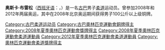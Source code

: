 {{BLP unsourced|time=2021-02-05T01:44:39+00:00}}
{{MedalTableTop}}
{{MedalSport | 男子[[柔道|柔道]]}}
{{MedalCountry | {{CUB}} }}
{{MedalCompetition|[[奧林匹克運動會|奧林匹克運動會]]}}
{{MedalBronze  |[[2008年夏季奧林匹克運動會|2008年北京]] | [[2008年夏季奧林匹克運動會柔道比賽|+100公斤以上級]]}}
{{MedalBottom}}
'''奥斯卡·布雷松'''（[[西班牙语|西班牙语]]：{{lang|es|Oscar Braison}}，{{bd|1985年|2月10日||}}）是一名[[古巴|古巴]]男子[[柔道|柔道]]运动员。曾参加2008年和2012年两届奥运，其中在2008年北京奥运期间获得男子100公斤以上级铜牌。

{{Cuba-bio-stub}}

{{DEFAULTSORT:Braison, Oscar}}
[[Category:古巴柔道运动员|Category:古巴柔道运动员]]
[[Category:古巴奧林匹克運動會銅牌得主|Category:古巴奧林匹克運動會銅牌得主]]
[[Category:2008年夏季奧林匹克運動會獎牌得主|Category:2008年夏季奧林匹克運動會獎牌得主]]
[[Category:2008年夏季奧林匹克運動會柔道運動員|Category:2008年夏季奧林匹克運動會柔道運動員]]
[[Category:2012年夏季奧林匹克運動會柔道運動員|Category:2012年夏季奧林匹克運動會柔道運動員]]
[[Category:奧林匹克運動會柔道獎牌得主|Category:奧林匹克運動會柔道獎牌得主]]